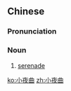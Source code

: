 ==Chinese==
{{zh-forms}}
{{wikipedia|lang=zh}}

===Pronunciation===
{{zh-pron
|m=xiǎoyèqū
|c=siu2 je6 kuk1
|mn=sió-iā-khek
|cat=n
}}

===Noun===
{{zh-noun}}

# [[serenade]]
#: {{zh-x|《月半 小夜曲》|"{{w|zh:月半小夜曲|Half-Moon Serenade}}"|C-LIT}}

{{zh-cat|Music}}

[[ko:小夜曲]]
[[zh:小夜曲]]